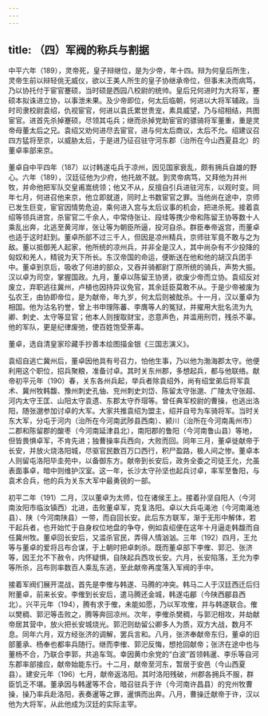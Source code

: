 ```yaml
---
---
---
```

title: （四）军阀的称兵与割据
---



中平六年（189），灵帝死，皇子辩继位，是为少帝，年十四。辩为何皇后所生，灵帝生前以辩轻佻无威仪，欲以王美人所生的皇子协继承帝位，但事未决而病笃，乃以协托付于宦官蹇硕，当时硕是西园八校尉的统帅。皇后兄何进时为大将军，蹇硕本拟诛进立协，以事泄未果。及少帝即位，何太后临朝，何进以大将军辅政。当时司隶校尉袁绍，仇视宦官，何进以袁氏累世贵宠，素具威望，乃与绍相结，共图宦官。进首先杀掉蹇硕，尽领其屯兵；继而杀掉党助宦官的骠骑将军董重，重是灵帝母董太后之兄。袁绍又劝何进尽去宦官，进与何太后商议，太后不允。绍建议召四方猛将至京，以威胁太后，于是进乃征召驻守河东郡（治所在今山西夏县北）的董卓率部来京。

董卓自中平四年（187）以讨韩遂屯兵于凉州，因见国家衰乱，颇有拥兵自雄的野心。六年（189），汉廷征他为少府，他托故不就。到灵帝病笃，又拜他为并州牧，并命他把军队交皇甫嵩统领；他又不从，反擅自引兵进驻河东，以观时变。同年七月，何进召他来京，他立即就道，同时上书数宦官之罪。当他尚在途中，京师已发生巨变，宦官因情势危迫，乘何进入宫与太后议事的机会，把进杀死。接着袁绍等领兵进宫，杀宦官二千余人，中常侍张让、段珪等携少帝和陈留王协等数十人乘乱出奔，北逃至黄河岸，张让等为朝臣所逼，投河自杀。群臣奉帝返宫，而董卓也适于这时赶到。董卓所部不过三千人，但因是凉州精兵，京师驻军竟不敢与之为敌。董以抵御羌人起家，他所统的凉州兵，并非全是汉人，其中尚杂有不少投降的匈奴和羌人，精锐为天下所长。东汉帝国的命运，便断送在他和他的胡汉兵团手中。董卓到京后，吸收了何进的部众，又吞并骑都尉丁原所统的骑兵，声势大振。汉以卓为司空，掌握国政。九月，董卓以陈留王协贤，欲废少帝而立协。袁绍反对废立，弃职逃往冀州，卢植也因持异议免官，其余廷臣莫敢不从。于是少帝被废为弘农王，由协即帝位，是为献帝，年九岁，何太后则被酖杀。十一月，汉以董卓为相国。他为沽名钓誉，曾上书申理陈蕃、李膺等人的冤狱，并擢用大批名流为九卿、刺史、太守等显官；他本人则搜取财宝，恣意声色，并滥用刑罚，残杀不辜。他的军队，更是纪律废弛，使百姓饱受荼毒。

董卓，选自清皇家珍藏手抄善本绘图描金银《三国志演义》。

袁绍自逃亡冀州后，董卓因他具有号召力，怕他生事，乃以他为渤海郡太守。他便利用这个职位，招兵聚粮，准备讨卓。其时关东州郡，多想起兵，都与他联络。献帝初平元年（190）春，关东各州兵起，举兵者除袁绍外，尚有绍堂弟后将军袁术、冀州牧韩馥、豫州刺史孔伷、兖州刺史刘岱、陈留太守张邈、广陵太守张超、河内太守王匡、山阳太守袁遗、东郡太守乔瑁等。曾任典军校尉的曹操，也逃出洛阳，随张邈参加讨卓的大军。大家共推袁绍为盟主，绍并自号为车骑将军。当时关东大军，分屯于河内（治所在今河南武陟县西南）、颍川（治所在今河南禹州市）二郡和陈留郡的酸枣（今河南延津县北），南阳郡的鲁阳（今河南鲁山县）等地，但皆畏惧卓军，不肯先进；独曹操率兵西向，大败而回。同年三月，董卓徙献帝于长安，并放火烧洛阳城，尽驱官民数百万口西行，积尸盈路，极人间之惨。董卓本人则留屯洛阳毕圭苑中，以备御东方。献帝到长安后，政务全委之司徒王允，允虽表面事卓，暗中则维护汉室。这一年，长沙太守孙坚也起兵讨卓，率军至鲁阳，与袁术合兵，他的兵为关东大军中最勇锐的一部。

初平二年（191）二月，汉以董卓为太师，位在诸侯王上。接着孙坚自阳人（今河南汝阳市临汝镇西）北进，击败董卓军，克复洛阳。卓以大兵屯渑池（今河南渑池县）、陕（今河南陕县）一带，而自回长安。此后东方联军，渐于无形中解体，若干起兵者，也开始忙于自身权位地盘的争夺，例如袁绍便在这年十月逼走韩馥而自任冀州牧。董卓回长安后，又滥杀官民，弄得人情汹汹。三年（192）四月，王允等与董卓的爱将吕布合谋，于上朝时把卓刺杀。既而董卓部下李傕、郭汜、张济等，因王允不下赦令，内怀疑惧，自陕起兵西攻长安。六月，长安陷落，王允为李等所杀，吕布则率数百人乘乱东逃，至此献帝再度落入军阀的手中。

接着军阀们展开混战，首先是李傕与韩遂、马腾的冲突。韩马二人于汉廷西迁后归附董卓，前来长安。李傕到长安后，遣马腾还金城，韩遂屯郿（今陕西郿县西北）。兴平元年（194），腾有求于傕，未能如愿，乃以军攻傕，并与韩遂联合。傕以樊稠、郭汜等击败之，腾等奔回凉州。次年，李傕杀樊稠，与郭汜相攻，并劫献帝居其营中，放火把长安城烧光。郭汜则劫留公卿多人为质，双方大战，数月不息。同年六月，双方经张济的调解，罢兵言和。八月，张济奉献帝东归，董卓的旧部董承、杨奉也都率兵随行。继而李傕、郭汜反悔，想抢回献帝；张济在途中也与董杨不合，乃联合李郭，共追车驾。幸因黄巾余党的“白波”首领韩暹、李乐等自河东郡率部接应，献帝始能东行。十二月，献帝至河东，暂居于安邑（今山西夏县）。建安元年（196）七月，献帝返洛阳。其时洛阳残破，州郡各拥兵不服，群臣饥乏不堪。董承因与韩暹等不合，暗召驻兵于许（今河南许昌县）的兖州牧曹操，操乃率兵赴洛阳，表奏暹等之罪，暹惧而出奔。八月，曹操迁献帝于许，汉以他为大将军，从此他成为汉廷的实际主宰。